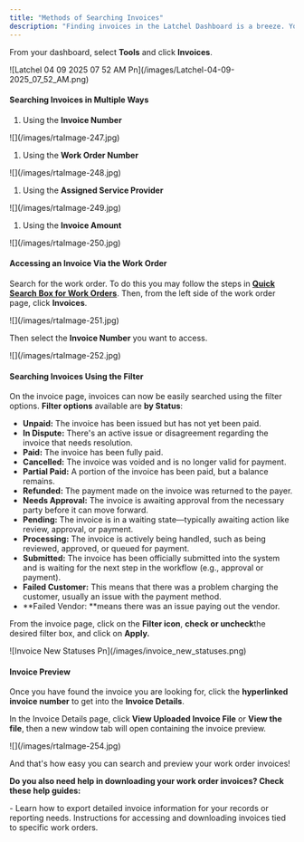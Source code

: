 ```yaml
---
title: "Methods of Searching Invoices"
description: "Finding invoices in the Latchel Dashboard is a breeze. You can quickly **search and filter** to locate the exact invoice you need, making your financial management simpler and more efficient!"
---
```


From your dashboard, select **Tools** and click **Invoices**.

<Frame>
  ![Latchel 04 09 2025 07 52 AM Pn](/images/Latchel-04-09-2025_07_52_AM.png)
</Frame>

#### **Searching Invoices in Multiple Ways**

1. Using the **Invoice Number**

<Frame>
  ![](/images/rtaImage-247.jpg)
</Frame>

1. Using the **Work Order Number**

<Frame>
  ![](/images/rtaImage-248.jpg)
</Frame>

1. Using the **Assigned Service Provider**

<Frame>
  ![](/images/rtaImage-249.jpg)
</Frame>

1. Using the **Invoice Amount**

<Frame>
  ![](/images/rtaImage-250.jpg)
</Frame>

#### **Accessing an Invoice Via the Work Order**

Search for the work order. To do this you may follow the steps in [**Quick Search Box for Work Orders**](/s/topic/0TO5e000000h9wqGAA/Quick-Search-Box-for-Work-Orders). Then, from the left side of the work order page, click **Invoices**.

<Frame>
  ![](/images/rtaImage-251.jpg)
</Frame>

Then select the **Invoice Number** you want to access.

<Frame>
  ![](/images/rtaImage-252.jpg)
</Frame>

#### **Searching Invoices Using the Filter**

On the invoice page, invoices can now be easily searched using the filter options. **Filter options** available are **by Status**:

- **Unpaid:** The invoice has been issued but has not yet been paid.
- **In Dispute:** There's an active issue or disagreement regarding the invoice that needs resolution.
- **Paid:** The invoice has been fully paid.
- **Cancelled:** The invoice was voided and is no longer valid for payment.
- **Partial Paid:** A portion of the invoice has been paid, but a balance remains.
- **Refunded:** The payment made on the invoice was returned to the payer.
- **Needs Approval:** The invoice is awaiting approval from the necessary party before it can move forward.
- **Pending:** The invoice is in a waiting state—typically awaiting action like review, approval, or payment.
- **Processing:** The invoice is actively being handled, such as being reviewed, approved, or queued for payment.
- **Submitted:** The invoice has been officially submitted into the system and is waiting for the next step in the workflow (e.g., approval or payment).
- **Failed Customer:** This means that there was a problem charging the customer, usually an issue with the payment method.
- \*\*Failed Vendor: \*\*means there was an issue paying out the vendor.

From the invoice page, click on the **Filter icon**, **check or uncheck**the desired filter box, and click on **Apply.**

<Frame>
  ![Invoice New Statuses Pn](/images/invoice_new_statuses.png)
</Frame>

#### **Invoice Preview**

Once you have found the invoice you are looking for, click the **hyperlinked invoice number** to get into the **Invoice Details**.

In the Invoice Details page, click **View Uploaded Invoice File** or **View the file**, then a new window tab will open containing the invoice preview.

<Frame>
  ![](/images/rtaImage-254.jpg)
</Frame>

And that's how easy you can search and preview your work order invoices\!

**Do you also need help in downloading your work order invoices? Check these help guides:**

<CardGroup cols={2}>
  <Card title="How to Export Your Invoice Data to a CSV" icon="file-invoice" iconType="duotone" href="/s/topic/0TO5e000000h9wqGAA/How-to-Export-Your-Invoice-Data-to-a-CSV">
    - Learn how to export detailed invoice information for your records or reporting needs.
  </Card>
  <Card title="How to Download a Work Order Invoice" icon="file-invoice-dollar" iconType="duotone" href="/s/topic/0TO5e000000h9wqGAA/How-to-Download-a-Work-Order-Invoice-New-Experience">
    Instructions for accessing and downloading invoices tied to specific work orders.
  </Card>
</CardGroup>